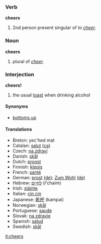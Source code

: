 ===Verb===
'''cheers'''

# 2nd person present singular of ''to [[cheer]]''.

===Noun===
'''cheers'''

# plural of ''[[cheer]]''.

===Interjection===
'''cheers!'''

# the usual [[toast]] when drinking alcohol

====Synonyms====
*[[bottoms up]]

====Translations====
*Breton: yec'hed mat
*Catalan: [[salut]] [[:ca:salut|(ca)]]
*Czech: [[na zdraví]]
*Danish: [[skål]]
*Dutch: [[proost]]
*Finnish: [[kippis]]
*French: [[santé]]
*German: [[prost]] [[:de:prost|(de)]]; [[Zum Wohl]] [[:de:Zum Wohl|(de)]]
*Hebrew: [[לחיים]] (l'chaim)
*Irish: [[sláinte]]
*Italian: [[cin cin]]
*Japanese: [[乾杯]] (kampai)
*Norwegian: [[skål]]
*Portuguese: [[saude]]<!-- not sure about the spelling -->
*Slovak: [[na zdravie]]
*Spanish: [[salud]]
*Swedish: [[skål]]

[[it:cheers]]